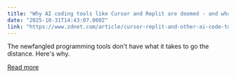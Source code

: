 ```yaml
---
title: "Why AI coding tools like Cursor and Replit are doomed - and what comes next"
date: "2025-10-31T14:43:07.000Z"
link: "https://www.zdnet.com/article/cursor-replit-and-other-ai-code-tools-could-go-the-way-of-the-dodo/"
---
```


The newfangled programming tools don't have what it takes to go the distance. Here's why.

[Read more](https://www.zdnet.com/article/cursor-replit-and-other-ai-code-tools-could-go-the-way-of-the-dodo/)
